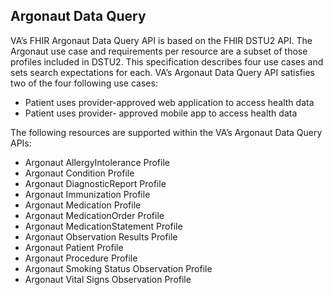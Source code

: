 ## Argonaut Data Query

VA’s FHIR Argonaut Data Query API is based on the FHIR DSTU2 API. The Argonaut use case and requirements per resource are a subset of those profiles included in DSTU2. This specification describes four use cases and sets search expectations for each. VA’s Argonaut Data Query API satisfies two of the four following use cases:

- Patient uses provider-approved web application to access health data
- Patient uses provider- approved mobile app to access health data

The following resources are supported within the VA’s Argonaut Data Query APIs:

- Argonaut AllergyIntolerance Profile
- Argonaut Condition Profile
- Argonaut DiagnosticReport Profile
- Argonaut Immunization Profile
- Argonaut Medication Profile
- Argonaut MedicationOrder Profile
- Argonaut MedicationStatement Profile
- Argonaut Observation Results Profile
- Argonaut Patient Profile
- Argonaut Procedure Profile
- Argonaut Smoking Status Observation Profile
- Argonaut Vital Signs Observation Profile